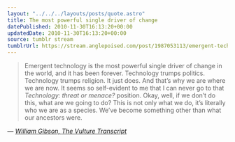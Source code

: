 ```yaml
---
layout: "../../../layouts/posts/quote.astro"
title: The most powerful single driver of change
datePublished: 2010-11-30T16:13:20+00:00
updatedDate: 2010-11-30T16:13:20+00:00
source: tumblr stream
tumblrUrl: https://stream.anglepoised.com/post/1987053113/emergent-technology-is-the-most-powerful-single
---
```


> Emergent technology is the most powerful single driver of change in the world, and it has been forever. Technology trumps politics. Technology trumps religion. It just does. And that’s why we are where we are now. It seems so self-evident to me that I can never go to that _Technology: threat or menace?_ position. Okay, well, if we don’t do this, what are we going to do? This is not only what we do, it’s literally who we are as a species. We’ve become something other than what our ancestors were.

— <cite>[William Gibson, _The Vulture Transcript_](https://www.vulture.com/2010/09/vulture_transcript_william_gib.html)</cite>
